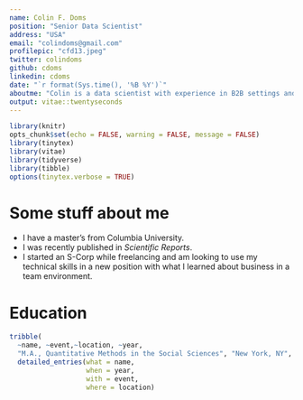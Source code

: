 ```yaml
---
name: Colin F. Doms
position: "Senior Data Scientist"
address: "USA"
email: "colindoms@gmail.com"
profilepic: "cfd13.jpeg"
twitter: colindoms
github: cdoms
linkedin: cdoms
date: "`r format(Sys.time(), '%B %Y')`"
aboutme: "Colin is a data scientist with experience in B2B settings and a background in causal inference from training in the social sciences."
output: vitae::twentyseconds
---
```

```r
library(knitr)
opts_chunk$set(echo = FALSE, warning = FALSE, message = FALSE)
library(tinytex)
library(vitae)
library(tidyverse)
library(tibble)
options(tinytex.verbose = TRUE)
```

# Some stuff about me

 * I have a master's from Columbia University.
 * I was recently published in *Scientific Reports*.
 * I started an S-Corp while freelancing and am looking to use my technical skills in a new position with what I learned about business in a team environment.
 
# Education
```r
tribble(
  ~name, ~event,~location, ~year,
  "M.A., Quantitative Methods in the Social Sciences", "New York, NY", "Columbia University", 2015) %>%
  detailed_entries(what = name,
                   when = year,
                   with = event,
                   where = location)


```

